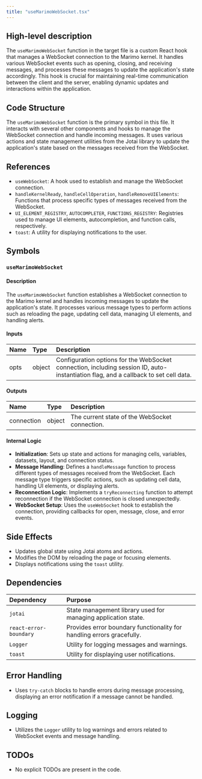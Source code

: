 ```yaml
---
title: "useMarimoWebSocket.tsx"
---
```


## High-level description

The `useMarimoWebSocket` function in the target file is a custom React hook that manages a WebSocket connection to the Marimo kernel. It handles various WebSocket events such as opening, closing, and receiving messages, and processes these messages to update the application's state accordingly. This hook is crucial for maintaining real-time communication between the client and the server, enabling dynamic updates and interactions within the application.

## Code Structure

The `useMarimoWebSocket` function is the primary symbol in this file. It interacts with several other components and hooks to manage the WebSocket connection and handle incoming messages. It uses various actions and state management utilities from the Jotai library to update the application's state based on the messages received from the WebSocket.

## References

- `useWebSocket`: A hook used to establish and manage the WebSocket connection.
- `handleKernelReady`, `handleCellOperation`, `handleRemoveUIElements`: Functions that process specific types of messages received from the WebSocket.
- `UI_ELEMENT_REGISTRY`, `AUTOCOMPLETER`, `FUNCTIONS_REGISTRY`: Registries used to manage UI elements, autocompletion, and function calls, respectively.
- `toast`: A utility for displaying notifications to the user.

## Symbols

### `useMarimoWebSocket`
#### Description
The `useMarimoWebSocket` function establishes a WebSocket connection to the Marimo kernel and handles incoming messages to update the application's state. It processes various message types to perform actions such as reloading the page, updating cell data, managing UI elements, and handling alerts.

#### Inputs
| Name | Type | Description |
|:-----|:-----|:------------|
| opts | object | Configuration options for the WebSocket connection, including session ID, auto-instantiation flag, and a callback to set cell data. |

#### Outputs
| Name | Type | Description |
|:-----|:-----|:------------|
| connection | object | The current state of the WebSocket connection. |

#### Internal Logic
- **Initialization**: Sets up state and actions for managing cells, variables, datasets, layout, and connection status.
- **Message Handling**: Defines a `handleMessage` function to process different types of messages received from the WebSocket. Each message type triggers specific actions, such as updating cell data, handling UI elements, or displaying alerts.
- **Reconnection Logic**: Implements a `tryReconnecting` function to attempt reconnection if the WebSocket connection is closed unexpectedly.
- **WebSocket Setup**: Uses the `useWebSocket` hook to establish the connection, providing callbacks for open, message, close, and error events.

## Side Effects
- Updates global state using Jotai atoms and actions.
- Modifies the DOM by reloading the page or focusing elements.
- Displays notifications using the `toast` utility.

## Dependencies
| Dependency | Purpose |
|:-----------|:--------|
| `jotai` | State management library used for managing application state. |
| `react-error-boundary` | Provides error boundary functionality for handling errors gracefully. |
| `Logger` | Utility for logging messages and warnings. |
| `toast` | Utility for displaying user notifications. |

## Error Handling
- Uses `try-catch` blocks to handle errors during message processing, displaying an error notification if a message cannot be handled.

## Logging
- Utilizes the `Logger` utility to log warnings and errors related to WebSocket events and message handling.

## TODOs
- No explicit TODOs are present in the code.